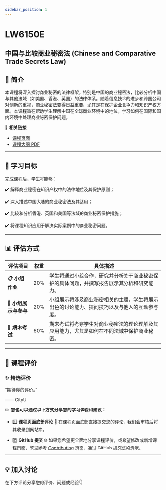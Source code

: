 ```yaml
---
sidebar_position: 1
---
```


# LW6150E
## 中国与比较商业秘密法 (Chinese and Comparative Trade Secrets Law)

## **📘 简介**
本课程将深入探讨商业秘密的法律框架，特别是中国的商业秘密法，比较分析中国与其他法域（如美国、香港、英国）的法律体系。随着信息技术的进步和跨国公司对创新的重视，商业秘密法变得日益重要，尤其是在保护企业竞争力和知识产权方面。本课程旨在帮助学生理解中国在全球商业环境中的地位，学习如何在国际和国内环境中处理商业秘密保护问题。

🔗 **相关链接**
- [课程页面](https://www.cityu.edu.hk/catalogue/pg/202425/course/LW6150E.htm)
- [课程大纲 PDF](https://www.cityu.edu.hk/catalogue/pg/202425/course/LW6150E.pdf)

---

## **🎯 学习目标**

完成课程后，学生将能够：

✔️ 解释商业秘密在知识产权中的法律地位及其保护原则；

✔️ 深入描述中国大陆的商业秘密法及其适用；

✔️ 比较和分析香港、英国和美国等法域的商业秘密保护措施；

✔️ 将课程知识应用于解决实际案例中的商业秘密问题。

---

## **📊 评估方式**

| **评估项目**          | **权重** | **具体描述**                                                                                       |
|----------------------|---------|---------------------------------------------------------------------------------------------------|
| **📋 小组作业**       | 20%     | 学生将通过小组合作，研究并分析关于商业秘密保护的具体问题，并撰写报告展示其分析和研究能力。       |
| **📂 小组展示与参与** | 20%     | 小组展示将涉及商业秘密相关的主题，学生将展示出色的讨论能力、提问技巧以及与他人的互动参与度。       |
| **📂 期末考试**       | 60%     | 期末考试将考察学生对商业秘密法的理论理解及其应用能力，尤其是如何在不同法域中保护商业秘密。        |

---

## **💬 课程评价**

### ✨ **精选评价**
<div className={commentStyles.commentBox}>
    <p className={commentStyles.commentText}>
        “期待你的评价。”
    </p>
    <p className={commentStyles.commentAuthor}>—— CityU</p>
</div>

✏️ **您也可以通过以下方式分享您的学习体验和建议：**

- 1️⃣ **课程页面底部评论**
💬 在课程页面底部直接提交您的评论，我们会审核后将其收录到网站中。

- 2️⃣ **GitHub 提交**
🌐 如果您希望更全面地分享课程评价，或希望修改或新增课程页面，欢迎参考 [Contributing](https://penjc.github.io/cityU-navigator/contributing) 页面，通过 GitHub 提交您的贡献。

---

## **💡 加入讨论**

在下方评论分享您的评价、问题或经验👇
<Utterances />